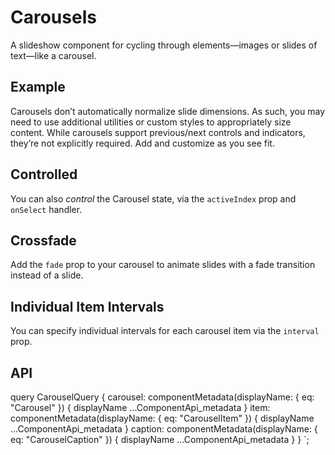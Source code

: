 

# Carousels

<p className="lead">
  A slideshow component for cycling through elements—images or slides of
  text—like a carousel.
</p>

## Example

Carousels don’t automatically normalize slide dimensions. As such, you
may need to use additional utilities or custom styles to appropriately
size content. While carousels support previous/next controls and
indicators, they’re not explicitly required. Add and customize as you
see fit.

<ReactPlayground codeText={CarouselUncontrolled} />

## Controlled

You can also _control_ the Carousel state, via the
`activeIndex` prop and `onSelect` handler.

<ReactPlayground codeText={CarouselControlled} />

## Crossfade

Add the `fade` prop to your carousel to animate slides with a fade transition instead of a slide.

<ReactPlayground codeText={CarouselFade} />

## Individual Item Intervals

You can specify individual intervals for each carousel item via the `interval`
prop.

<ReactPlayground codeText={IndividualIntervals} />

## API

<ComponentApi metadata={props.data.carousel} />
<ComponentApi metadata={props.data.item} exportedBy={props.data.carousel} />
<ComponentApi metadata={props.data.caption} exportedBy={props.data.carousel} />

  query CarouselQuery {
    carousel: componentMetadata(displayName: { eq: "Carousel" }) {
      displayName
      ...ComponentApi_metadata
    }
    item: componentMetadata(displayName: { eq: "CarouselItem" }) {
      displayName
      ...ComponentApi_metadata
    }
    caption: componentMetadata(displayName: { eq: "CarouselCaption" }) {
      displayName
      ...ComponentApi_metadata
    }
  }
`;
